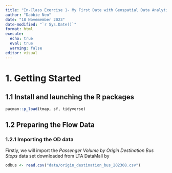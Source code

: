 ```yaml
---
title: "In-Class Exercise 1- My First Date with Geospatial Data Analytics"
author: "Dabbie Neo"
date: "18 Novemember 2023"
date-modified: "`r Sys.Date()`"
format: html
execute: 
  echo: true
  eval: true
  warning: false
editor: visual
---
```


# 1. Getting Started

## 1.1 Install and launching the R packages

```r
pacman::p_load(tmap, sf, tidyverse)
```

## 1.2 Preparing the Flow Data

### 1.2.1 Importing the OD data

Firstly, we will import the *Passenger Volume by Origin Destination Bus Stops* data set downloaded from LTA DataMall by

```r
odbus <- read.csv("data/origin_destination_bus_202308.csv")
```

